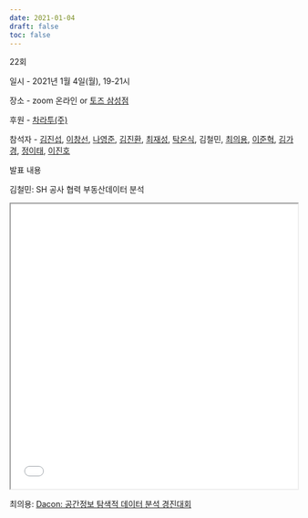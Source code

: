 ```yaml
---
date: 2021-01-04
draft: false
toc: false
---
```


22회

일시 - 2021년 1월 4일(월), 19-21시

장소 - zoom 온라인 or [토즈 삼성점](https://m.place.naver.com/place/13442313/home?entry=ple)

<div id="daumRoughmapContainer1693881300180" class="root_daum_roughmap root_daum_roughmap_landing"></div>

<script charset="UTF-8" class="daum_roughmap_loader_script" src="https://ssl.daumcdn.net/dmaps/map_js_init/roughmapLoader.js"></script>

<script charset="UTF-8">
	new daum.roughmap.Lander({
		"timestamp" : "1693881300180",
		"key" : "2g3uc",
		"mapWidth" : "640",
		"mapHeight" : "360"
	}).render();
</script>

후원 - [차라투(주)](https://www.zarathu.com/)

참석자 - [김진섭](https://github.com/jinseob2kim), [이창선](https://github.com/ai4ir), [나영준](https://github.com/YoungjunNa), [김진환](https://github.com/jhk0530),  [최재성](https://github.com/dhddldid), [탁온식](https://github.com/takos1026), 김철민, [최의용](https://github.com/Unfinishedgod), [이준혁](https://github.com/Poohj), [김가경](https://github.com/irobii), [정이태](https://github.com/tteon), [이진호](https://github.com/jinholeetopology)

발표 내용

김철민: SH 공사 협력 부동산데이터 분석

<iframe width = '100%' height ='500px' class = 'slide-deck' src = '210104.pdf'></iframe>

최의용: [Dacon: 공간정보 탐색적 데이터 분석 경진대회](https://github.com/Unfinishedgod/dacon_jeju)
     